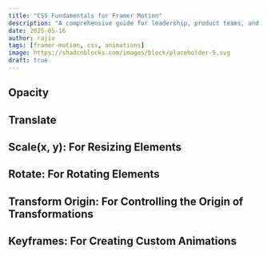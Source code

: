 ```yaml
---
title: "CSS Fundamentals for Framer Motion"
description: "A comprehensive guide for leadership, product teams, and engineers on understanding the key aspects of bringing internet products to market"
date: 2025-05-16
author: rajiv
tags: [framer-motion, css, animations]
image: https://shadcnblocks.com/images/block/placeholder-5.svg
draft: true
---
```


## Opacity

<Opacity />

## Translate

<TranslateBox />

## Scale(x, y): For Resizing Elements

<Scale />

## Rotate: For Rotating Elements

<RotateBox />

## Transform Origin: For Controlling the Origin of Transformations

<TransformOriginBox />

## Keyframes: For Creating Custom Animations

<KeyframesBox />
